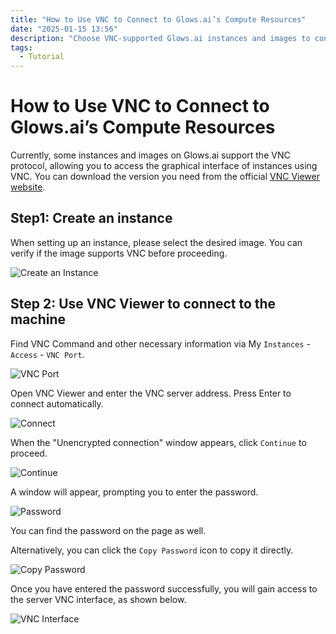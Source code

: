 ```yaml
---
title: "How to Use VNC to Connect to Glows.ai’s Compute Resources"
date: "2025-01-15 13:56"
description: "Choose VNC-supported Glows.ai instances and images to continue working on the graphical interface."
tags:
  - Tutorial
---
```


# How to Use VNC to Connect to Glows.ai’s Compute Resources

Currently, some instances and images on Glows.ai support the VNC protocol, allowing you to access the graphical interface of instances using VNC.
You can download the version you need from the official [VNC Viewer website](https://www.realvnc.com/en/).

## **Step1: Create an instance**

When setting up an instance, please select the desired image. You can verify if the image supports VNC before proceeding.

![Create an Instance](./img/tutorials-images/03.VNC/01.CreateAnInstance.PNG)

## **Step 2: Use VNC Viewer to connect to the machine**

Find VNC Command and other necessary information via My `Instances` - `Access` - `VNC Port`.

![VNC Port](./img/tutorials-images/03.VNC/02.VNCPort.PNG)

Open VNC Viewer and enter the VNC server address. Press Enter to connect automatically.

![Connect](./img/tutorials-images/03.VNC/03.Connect.PNG)

When the "Unencrypted connection" window appears, click `Continue` to proceed.

![Continue](./img/tutorials-images/03.VNC/04.Continue.PNG)

A window will appear, prompting you to enter the password.

![Password](./img/tutorials-images/03.VNC/05.Password.png)

You can find the password on the page as well.

Alternatively, you can click the `Copy Password` icon to copy it directly.

![Copy Password](./img/tutorials-images/03.VNC/06.CopyPassword.png)

Once you have entered the password successfully, you will gain access to the server VNC interface, as shown below.

![VNC Interface](./img/tutorials-images/03.VNC/07.VNCInterface.png)
